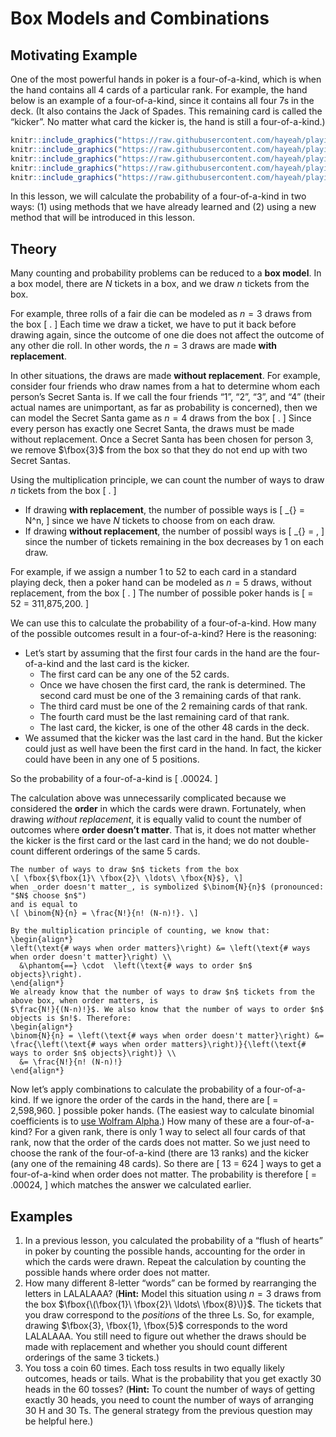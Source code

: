 # Box Models and Combinations {#box-models}

## Motivating Example {-}

One of the most powerful hands in poker is a four-of-a-kind, which is when the hand contains 
all 4 cards of a particular rank. For example, the hand below is an example of a four-of-a-kind, since 
it contains all four 7s in the deck. (It also contains the Jack of Spades. This 
remaining card is called the "kicker". No matter what card the kicker is, the hand is still 
a four-of-a-kind.)

```r
knitr::include_graphics("https://raw.githubusercontent.com/hayeah/playing-cards-assets/master/png/7_of_hearts.png")
knitr::include_graphics("https://raw.githubusercontent.com/hayeah/playing-cards-assets/master/png/7_of_clubs.png")
knitr::include_graphics("https://raw.githubusercontent.com/hayeah/playing-cards-assets/master/png/7_of_spades.png")
knitr::include_graphics("https://raw.githubusercontent.com/hayeah/playing-cards-assets/master/png/7_of_diamonds.png")
knitr::include_graphics("https://raw.githubusercontent.com/hayeah/playing-cards-assets/master/png/jack_of_spades.png")
```

In this lesson, we will calculate the probability of a four-of-a-kind in two ways: (1) 
using methods that we have already learned and (2) using a new method that will be introduced 
in this lesson.

## Theory {-}

Many counting and probability problems can be reduced to a **box model**. 
In a box model, there are $N$ tickets in a box, and we draw
$n$ tickets from the box.

For example, three rolls of a fair die can be modeled as $n=3$ draws from 
the box 
\[ \fbox{$\fbox{1}\ \fbox{2}\ \fbox{3}\ \fbox{4}\ \fbox{5}\ \fbox{6}$}. \]
Each time we draw a ticket, we have to put it back before drawing again, since 
the outcome of one die does not affect the outcome of any other die roll. In other 
words, the $n=3$ draws are made **with replacement**.

In other situations, the draws are made **without replacement**. 
For example, consider four friends who draw names from a hat to determine 
whom each person's Secret Santa is. If we call the four friends 
"1", "2", "3", and "4" (their actual names are unimportant, as far as 
probability is concerned), then we can model the Secret Santa game as 
$n=4$ draws from the box
\[ \fbox{$\fbox{1}\ \fbox{2}\ \fbox{3}\ \fbox{4}$}. \]
Since every person has exactly one Secret Santa, the draws must be made 
without replacement. Once a Secret Santa has been chosen for person 3, 
we remove $\fbox{3}$ from the box so that they do not end up with
two Secret Santas.

Using the multiplication principle, we can count the number of ways to 
draw $n$ tickets from the box 
\[ \fbox{$\fbox{1}\ \fbox{2}\ \ldots\ \fbox{N}$}. \]

- If drawing **with replacement**, the number of possible ways is 
\[ \underbrace{N \cdot N \cdot N \cdot \ldots \cdot N}_{\text{$n$ terms}} = N^n, \]
since we have $N$ tickets to choose from on each draw.
- If drawing **without replacement**, the number of possibl ways is
\[ \underbrace{N \cdot (N-1) \cdot (N-2) \cdot \ldots \cdot (N-n+1)}_{\text{$n$ terms}} = \frac{N!}{(N-n)!}, \]
since the number of tickets remaining in the box decreases by 1 on each draw.

For example, if we assign a number 1 to 52 to each card in a standard playing deck, then 
a poker hand can be modeled as $n=5$ draws, without replacement, from the box 
\[ \fbox{$\fbox{1}\ \fbox{2}\ \ldots\ \fbox{52}$}. \]
The number of possible poker hands is 
\[ \frac{52!}{(52-5)!} = 52 \cdot 51 \cdot 50 \cdot 49 \cdot 48 = 311,875,200. \]

We can use this to calculate the probability of a four-of-a-kind. How many of the 
possible outcomes result in a four-of-a-kind? Here is the reasoning:

- Let's start by assuming that the first four cards in the hand are the four-of-a-kind and the 
last card is the kicker.
    - The first card can be any one of the 52 cards.
    - Once we have chosen the first card, the rank is determined. The second card must be one of the 3 remaining cards of that rank.
    - The third card must be one of the 2 remaining cards of that rank.
    - The fourth card must be the last remaining card of that rank.
    - The last card, the kicker, is one of the other 48 cards in the deck.
- We assumed that the kicker was the last card in the hand. But the kicker could just as well have been the first card in the hand. In fact, the kicker could have been in any one of 5 positions.

So the probability of a four-of-a-kind is
\[ \frac{(52 \cdot 3 \cdot 2 \cdot 1 \cdot 48) \cdot 5}{52 \cdot 51 \cdot 50 \cdot 49 \cdot 48} \approx .00024. \]

The calculation above was unnecessarily complicated because we considered the **order** in which the cards were 
drawn. Fortunately, when drawing _without replacement_, it is equally valid to count the number of outcomes 
where **order doesn't matter**. That is, it does not matter whether the kicker is the first card or the last card
in the hand; we do not double-count different orderings of the same 5 cards.

```theorem
The number of ways to draw $n$ tickets from the box 
\[ \fbox{$\fbox{1}\ \fbox{2}\ \ldots\ \fbox{N}$}, \]
when _order doesn't matter_, is symbolized $\binom{N}{n}$ (pronounced: "$N$ choose $n$") 
and is equal to 
\[ \binom{N}{n} = \frac{N!}{n! (N-n)!}. \]
```
```proof
By the multiplication principle of counting, we know that:
\begin{align*}
\left(\text{# ways when order matters}\right) &= \left(\text{# ways when order doesn't matter}\right) \\
  &\phantom{==} \cdot  \left(\text{# ways to order $n$ objects}\right).
\end{align*}
We already know that the number of ways to draw $n$ tickets from the above box, when order matters, is 
$\frac{N!}{(N-n)!}$. We also know that the number of ways to order $n$ objects is $n!$. Therefore:
\begin{align*}
\binom{N}{n} = \left(\text{# ways when order doesn't matter}\right) &= \frac{\left(\text{# ways when order matters}\right)}{\left(\text{# ways to order $n$ objects}\right)} \\
  &= \frac{N!}{n! (N-n)!}
\end{align*}
```

Now let's apply combinations to calculate the probability of a four-of-a-kind. If we ignore the order 
of the cards in the hand, there are 
\[ \binom{52}{5} = 2,598,960. \]
possible poker hands. (The easiest way to calculate binomial coefficients is to [use Wolfram Alpha](https://www.wolframalpha.com/input/?i=52%20choose%205).) How many of these are a four-of-a-kind? For a given rank, there is only 1 way to 
select all four cards of that rank, now that the order of the cards does not matter. So we just need to 
choose the rank of the four-of-a-kind (there are 13 ranks) and the kicker (any one of the remaining 48 cards).
So there are 
\[ 13 \times 48 = 624 \]
ways to get a four-of-a-kind when order does not matter. The probability is therefore 
\[ \frac{13 \times 48}{\binom{52}{5}} = \frac{624}{2,598,960} \approx .00024, \]
which matches the answer we calculated earlier.



## Examples {-}

1. In a previous lesson, you calculated the probability of a "flush of hearts" in poker by counting 
the possible hands, accounting for the order in which the cards were drawn. Repeat the calculation 
by counting the possible hands where order does not matter.
2. How many different 8-letter "words" can be formed by rearranging the letters in LALALAAA? 
(**Hint:** Model this situation using $n=3$ draws from the box 
$\fbox{\(\fbox{1}\ \fbox{2}\ \ldots\ \fbox{8}\)}$. The tickets that you 
draw correspond to the _positions_ of the three Ls. So, for example, drawing 
$\fbox{3}, \fbox{1}, \fbox{5}$ corresponds to the word LALALAAA. 
You still need to figure out whether the draws should be made with replacement and whether you should 
count different orderings of the same 3 tickets.)
3. You toss a coin 60 times. Each toss results in two equally likely outcomes, heads or tails. 
What is the probability that you get exactly 30 heads in the 60 tosses?
(**Hint:** To count the number of ways of getting exactly 30 heads, you need to count the number of 
ways of arranging 30 H and 30 Ts. The general strategy from the previous question may be helpful here.)
